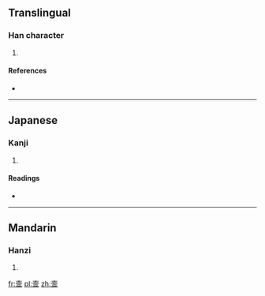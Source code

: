 {{also|壼}}
==Translingual==

===Han character===
{{Han char|rn=33|rad=士|as=08|sn=11|four=|canj=土月一金 (GBMC), X土月一金 (XGBMC)}}

# {{defn|Han|sort=士08}}

====References====
* {{Han ref|kx=0243.091|hdz=10458.060|uh=58F8|ud=22776}}

----

==Japanese==

===Kanji===
{{ja-kanji|grade=|rs=士08}}

# {{defn|Japanese|sort=士08}}

====Readings====
* {{ja-readings|on=[[こん]] (kon)|kun=[[へやのつろ]] (heyanotsuro), [[おく]] (oku)}}

----

==Mandarin==

===Hanzi===
{{cmn-hanzi|tra=壼|pin=[[kǔn]] ([[kun3]])|wg=k'un<sup>3</sup>}}

# {{defn|Mandarin|sort=士08}}

[[fr:壸]]
[[pl:壸]]
[[zh:壸]]